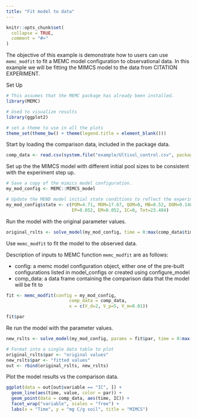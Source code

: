 ```yaml
---
title: "Fit model to data"
---
```


```r
knitr::opts_chunk$set(
  collapse = TRUE,
  comment = "#>"
)
```


The objective of this example is demonstrate how to users can use `memc_modfit` to fit a MEMC model configuration to observational data. In this example we will be fitting the MIMCS model to the data from 
CITATION EXPERIMENT. 

Set Up 

```r
# This assumes that the MEMC package has already been installed. 
library(MEMC)

# Used to visualize results
library(ggplot2)  

# set a theme to use in all the plots
theme_set(theme_bw() + theme(legend.title = element_blank()))
```

Start by loading the comparison data, included in the package data. 

```r
comp_data <- read.csv(system.file("example/Ultisol_control.csv", package = "MEMC"))
```


Set up the the MIMCS model with different initial pool sizes to be consistent with the experiment step up. 

```r
# Save a copy of the mimics model configuration. 
my_mod_config <- MEMC::MIMCS_model

# Update the MEND model initial state conditions to reflect the experimental set up.
my_mod_config$state <- c(POM=4.71, MOM=17.67, QOM=0, MB=0.52, DOM=0.148, 
                         EP=0.052, EM=0.052, IC=0, Tot=23.484)
```


Run the model with the original parameter values. 

```r
original_rslts <- solve_model(my_mod_config, time = 0:max(comp_data$time))
```

Use `memc_modfit` to fit the model to the observed data. 

Description of inputs to MEMC function `memc_modfit` are as follows: 

* config: a memc model configuration object, either one of the pre-built configurations listed in model_configs or created using configure_model
* comp_data: a data frame containing the comparison data that the model will be fit to 

```r
fit <- memc_modfit(config = my_mod_config, 
                        comp_data = comp_data, 
                        x = c(V_d=2, V_p=5, V_m=0.01))

fit$par
```

Re run the model with the parameter values. 


```r
new_rslts <- solve_model(my_mod_config, params = fit$par, time = 0:max(comp_data$time)) 
```


```r
# Format into a single data table to plot
original_rslts$par <- "original values"
new_rslts$par <- "fitted values"
out <- rbind(original_rslts, new_rslts)
```


Plot the model results vs the comparison data. 
```r
ggplot(data = out[out$variable == "IC", ]) +
  geom_line(aes(time, value, color = par)) +
  geom_point(data = comp_data, aes(time, IC)) +
  facet_wrap("variable", scales = "free") + 
  labs(x = "Time", y = "mg C/g soil", title = "MIMCS") 
```






